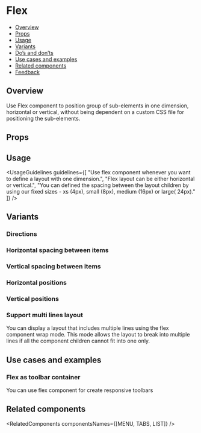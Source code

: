 
<Meta of={FlexStories} />

# Flex

- [Overview](#overview)
- [Props](#props)
- [Usage](#usage)
- [Variants](#variants)
- [Do’s and don’ts](#dos-and-donts)
- [Use cases and examples](#use-cases-and-examples)
- [Related components](#related-components)
- [Feedback](#feedback)

## Overview

Use Flex component to position group of sub-elements in one dimension, horizontal or vertical, without being dependent on a custom CSS file for positioning the sub-elements.

<Canvas>
  <Story of={FlexStories.Overview} />
</Canvas>

## Props

<Controls />

## Usage

<UsageGuidelines
  guidelines={[
    "Use flex component whenever you want to define a layout with one dimension.",
    "Flex layout can be either horizontal or vertical.",
    "You can defined the spacing between the layout children by using our fixed sizes - xs (4px), small (8px), medium (16px) or large( 24px)."
  ]}
/>

## Variants

### Directions

<Canvas>
  <Story of={FlexStories.Directions} />
</Canvas>

### Horizontal spacing between items

<Canvas>
  <Story of={FlexStories.HorizontalSpacingBetweenItems} />
</Canvas>

### Vertical spacing between items

<Canvas>
  <Story of={FlexStories.VerticalSpacingBetweenItems} />
</Canvas>

### Horizontal positions

<Canvas>
  <Story of={FlexStories.HorizontalPositions} />
</Canvas>

### Vertical positions

<Canvas>
  <Story of={FlexStories.VerticalPositions} />
</Canvas>

### Support multi lines layout

You can display a layout that includes multiple lines using the flex component wrap mode.
This mode allows the layout to break into multiple lines if all the component children cannot fit into one only.

<Canvas>
  <Story of={FlexStories.SupportMultiLinesLayout} />
</Canvas>

## Use cases and examples

### Flex as toolbar container

You can use flex component for create responsive toolbars

<Canvas>
  <Story of={FlexStories.FlexAsToolbarContainer} />
</Canvas>

## Related components

<RelatedComponents componentsNames={[MENU, TABS, LIST]} />
